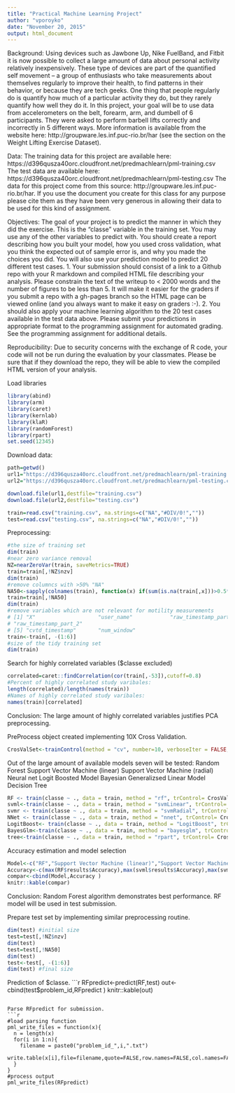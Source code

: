 ```yaml
---
title: "Practical Machine Learning Project"
author: "vporoyko"
date: "November 20, 2015"
output: html_document
---
```

Background:
Using devices such as Jawbone Up, Nike FuelBand, and Fitbit it is now possible to collect a large amount of data about personal activity relatively inexpensively. These type of devices are part of the quantified self movement – a group of enthusiasts who take measurements about themselves regularly to improve their health, to find patterns in their behavior, or because they are tech geeks. One thing that people regularly do is quantify how much of a particular activity they do, but they rarely quantify how well they do it. In this project, your goal will be to use data from accelerometers on the belt, forearm, arm, and dumbell of 6 participants. They were asked to perform barbell lifts correctly and incorrectly in 5 different ways. More information is available from the website here: http://groupware.les.inf.puc-rio.br/har (see the section on the Weight Lifting Exercise Dataset).

Data: 
The training data for this project are available here: 
https://d396qusza40orc.cloudfront.net/predmachlearn/pml-training.csv
The test data are available here: 
https://d396qusza40orc.cloudfront.net/predmachlearn/pml-testing.csv
The data for this project come from this source: http://groupware.les.inf.puc-rio.br/har. If you use the document you create for this class for any purpose please cite them as they have been very generous in allowing their data to be used for this kind of assignment.

Objectives:
The goal of your project is to predict the manner in which they did the exercise. This is the "classe" variable in the training set. You may use any of the other variables to predict with. You should create a report describing how you built your model, how you used cross validation, what you think the expected out of sample error is, and why you made the choices you did. You will also use your prediction model to predict 20 different test cases. 
1. Your submission should consist of a link to a Github repo with your R markdown and compiled HTML file describing your analysis. Please constrain the text of the writeup to < 2000 words and the number of figures to be less than 5. It will make it easier for the graders if you submit a repo with a gh-pages branch so the HTML page can be viewed online (and you always want to make it easy on graders :-).
2. You should also apply your machine learning algorithm to the 20 test cases available in the test data above. Please submit your predictions in appropriate format to the programming assignment for automated grading. See the programming assignment for additional details. 

Reproducibility: 
Due to security concerns with the exchange of R code, your code will not be run during the evaluation by your classmates. Please be sure that if they download the repo, they will be able to view the compiled HTML version of your analysis. 

Load libraries
```r
library(abind)
library(arm)
library(caret)
library(kernlab)
library(klaR)
library(randomForest)
library(rpart)
set.seed(12345)
```

Download data:

```r
path=getwd()
url1="https://d396qusza40orc.cloudfront.net/predmachlearn/pml-training.csv"
url2="https://d396qusza40orc.cloudfront.net/predmachlearn/pml-testing.csv"

download.file(url1,destfile="training.csv")
download.file(url2,destfile="testing.csv")

train=read.csv("training.csv", na.strings=c("NA","#DIV/0!",""))
test=read.csv("testing.csv", na.strings=c("NA","#DIV/0!",""))

```

Preprocessing:
```r
#the size of training set
dim(train)
#near zero variance removal 
NZ=nearZeroVar(train, saveMetrics=TRUE)
train=train[,!NZ$nzv]
dim(train)
#remove columncs with >50% "NA"
NA50<-sapply(colnames(train), function(x) if(sum(is.na(train[,x]))>0.5*nrow(train)){return(TRUE)}else{return(FALSE)})
train=train[,!NA50]
dim(train)
#remove variables which are not relevant for motility measurements
# [1] "X"                    "user_name"            "raw_timestamp_part_1" 
# "raw_timestamp_part_2"
# [5] "cvtd_timestamp"       "num_window" 
train<-train[, -(1:6)]
#size of the tidy training set
dim(train)
```

Search for highly correlated variables ($classe excluded)
```r
correlated=caret::findCorrelation(cor(train[,-53]),cutoff=0.8)
#Percent of highly correlated study varibales:
length(correlated)/length(names(train))
#Names of highly correlated study varibales:
names(train)[correlated]

```
Conclusion: The large amount of highly correlated variables justifies PCA preprocessing.

PreProcess object created implementing 10X Cross Validation. 
```r
CrosValSet<-trainControl(method = "cv", number=10, verboseIter = FALSE, preProcOptions="pca", allowParallel = TRUE)

```
Out of the large amount of available models seven will be tested:
Random Forest
Support Vector Machine (linear)
Support Vector Machine (radial)
Neural net
Logit Boosted Model
Bayesian Generalizsed Linear Model
Decision Tree

```r
RF <‐ train(classe ~ ., data = train, method = "rf", trControl= CrosValSet)
svml<-train(classe ~ ., data = train, method = "svmLinear", trControl= CrosValSet)
svmr <‐ train(classe ~ ., data = train, method = "svmRadial", trControl= CrosValSet)
NNet <‐ train(classe ~ ., data = train, method = "nnet", trControl= CrosValSet, verbose=FALSE)
LogitBoost<- train(classe ~ ., data = train, method = "LogitBoost", trControl= CrosValSet)
BayesGlm<-train(classe ~ ., data = train, method = "bayesglm", trControl= CrosValSet, verbose=FALSE)
tree<-train(classe ~ ., data = train, method = "rpart", trControl= CrosValSet)
```

Accuracy estimation and model selection
```r
Model<-c("RF","Support Vector Machine (linear)","Support Vector Machine (radial)","Neural net","Logit Boosted Model","Bayesian GLM","Decison Tree")
Accuracy<-c(max(RF$results$Accuracy),max(svml$results$Accuracy),max(svmr$results$Accuracy),max(NNet$results$Accuracy),max(LogitBoost$results$Accuracy),max(BayesGlm$results$Accuracy),max(tree$results$Accuracy))
compar<-cbind(Model,Accuracy )
knitr::kable(compar)
```

Conclusion: Random Forest algorithm demonstrates best performance. RF model will be used in test submission.

Prepare test set by implementing similar preprocessing routine. 
```r
dim(test) #initial size
test=test[,!NZ$nzv]
dim(test)
test=test[,!NA50]
dim(test)
test<-test[, -(1:6)]
dim(test) #final size

```
Prediction of $classe.
```r
RFpredict<-predict(RF,test)
out<-cbind(test$problem_id,RFpredict )
knitr::kable(out)

```

Parse RFpredict for submission.
```r
#load parsing function
pml_write_files = function(x){
  n = length(x)
  for(i in 1:n){
    filename = paste0("problem_id_",i,".txt")
    write.table(x[i],file=filename,quote=FALSE,row.names=FALSE,col.names=FALSE)
  }
}
#process output
pml_write_files(RFpredict)
```
